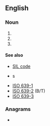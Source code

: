 {{also|sil|Sil|síl|sìl|şil|s'il|śil}}
==English==

===Noun===
{{en-noun}}

# {{initialism of|sibling-in-law|lang=en}}
# {{initialism of|sister-in-law|lang=en}}
# {{initialism of|[[safety]] [[integrity]] [[level]]|lang=en}}

====See also====
* [[w:SIL code|SIL code]]
* {{l|en|language code}}s
* [[w:ISO 639-1|ISO 639-1]]
* [[w:ISO 639-2|ISO 639-2]] (B/T)
* [[w:ISO 639-3|ISO 639-3]]

===Anagrams===
* {{anagrams|en|a=ils|ILS|ILs|ISL|LIS|LSI|SLI|lis}}
